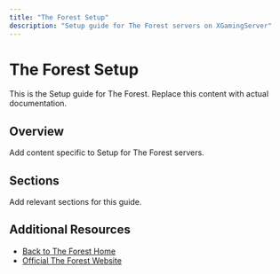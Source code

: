 ```yaml
---
title: "The Forest Setup"
description: "Setup guide for The Forest servers on XGamingServer"
---
```


# The Forest Setup

This is the Setup guide for The Forest. Replace this content with actual documentation.

## Overview

Add content specific to Setup for The Forest servers.

## Sections

Add relevant sections for this guide.

## Additional Resources

- [Back to The Forest Home](./index)
- [Official The Forest Website](https://example.com)
